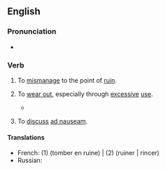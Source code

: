 ==English==

===Pronunciation===
* {{audio|en|En-au-run into the ground.ogg|Audio (AU)}}

===Verb===
{{en-verb|runs into the ground|running into the ground|ran into the ground|run into the ground}}

# {{lb|en|transitive|idiomatic}} To [[mismanage]] to the point of [[ruin]].
#: {{ux|en|Although he has an MBA from Harvard, he still '''ran''' the company '''into the ground'''.}}
#: {{syn|en|drive into the ground}}
# {{lb|en|transitive|idiomatic}} To [[wear out]], especially through [[excessive]] [[use]].
#: {{ux|en|I figure this car has a few more years left in it and I intend to '''run''' it '''into the ground''' before purchasing another.}}
#* {{quote-journal
|en
|date=January 5, 2011
|author=Jonathan Stevenson
|title=Arsenal 0 - 0 Man City
|work=BBC
|url=http://news.bbc.co.uk/sport2/hi/football/eng_prem/9331164.stm
|page=
|passage=City sent on Adam Johnson for the ineffective Jo and the Englishman at least gave notice that he wanted to run at the Arsenal defence, but his team-mates had been '''run into the ground''' by then and no-one could get up in support of the winger.}}
# {{lb|en|transitive|idiomatic}} To [[discuss]] [[ad nauseam]].
#: {{ux|en|You’ve '''run''' the upcoming election '''into the ground''' and I simply won’t listen to another word about it.}}

====Translations====
{{trans-top|To wear out, especially through excessive use}}
* French: (1) {{t-check|fr|laisser se détériorer}} (tomber en ruine) | (2) {{t-check|fr|user à fond }} (ruiner | rincer)
* Russian: {{t+|ru|загнать}}
{{trans-mid}}
{{trans-bottom}}